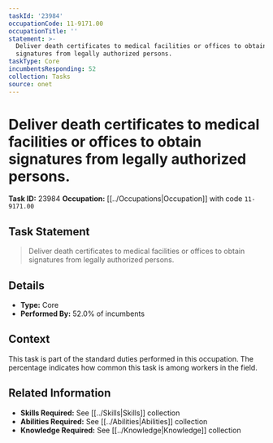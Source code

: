 ```yaml
---
taskId: '23984'
occupationCode: 11-9171.00
occupationTitle: ''
statement: >-
  Deliver death certificates to medical facilities or offices to obtain
  signatures from legally authorized persons.
taskType: Core
incumbentsResponding: 52
collection: Tasks
source: onet
---
```

# Deliver death certificates to medical facilities or offices to obtain signatures from legally authorized persons.

**Task ID:** 23984
**Occupation:** [[../Occupations|Occupation]] with code `11-9171.00`

## Task Statement

> Deliver death certificates to medical facilities or offices to obtain signatures from legally authorized persons.

## Details

- **Type:** Core
- **Performed By:** 52.0% of incumbents

## Context

This task is part of the standard duties performed in this occupation. The percentage indicates how common this task is among workers in the field.

## Related Information

- **Skills Required:** See [[../Skills|Skills]] collection
- **Abilities Required:** See [[../Abilities|Abilities]] collection
- **Knowledge Required:** See [[../Knowledge|Knowledge]] collection
